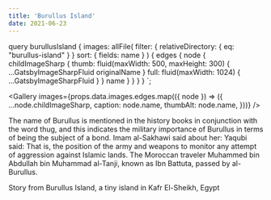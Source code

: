 ```yaml
---
title: 'Burullus Island'
date: 2021-06-23
---
```



  query burullusIsland {
    images: allFile(
      filter: { relativeDirectory: { eq: "burullus-island" } }
      sort: { fields: name }
    ) {
      edges {
        node {
          childImageSharp {
            thumb: fluid(maxWidth: 500, maxHeight: 300) {
              ...GatsbyImageSharpFluid
              originalName
            }
            full: fluid(maxWidth: 1024) {
              ...GatsbyImageSharpFluid
            }
          }
          name
        }
      }
    }
  }
`;

<Gallery
  images={props.data.images.edges.map(({ node }) => ({
    ...node.childImageSharp,
    caption: node.name,
    thumbAlt: node.name,
  }))}
/>

The name of Burullus is mentioned in the history books in conjunction with the word thug, and this indicates the military importance of Burullus in terms of being the subject of a bond. Imam al-Sakhawi said about her:
Yaqubi said:
That is, the position of the army and weapons to monitor any attempt of aggression against Islamic lands.
The Moroccan traveler Muhammed bin Abdullah bin Muhammad al-Tanji, known as Ibn Battuta, passed by al-Burullus.

Story from Burullus Island, a tiny island in Kafr El-Sheikh, Egypt
